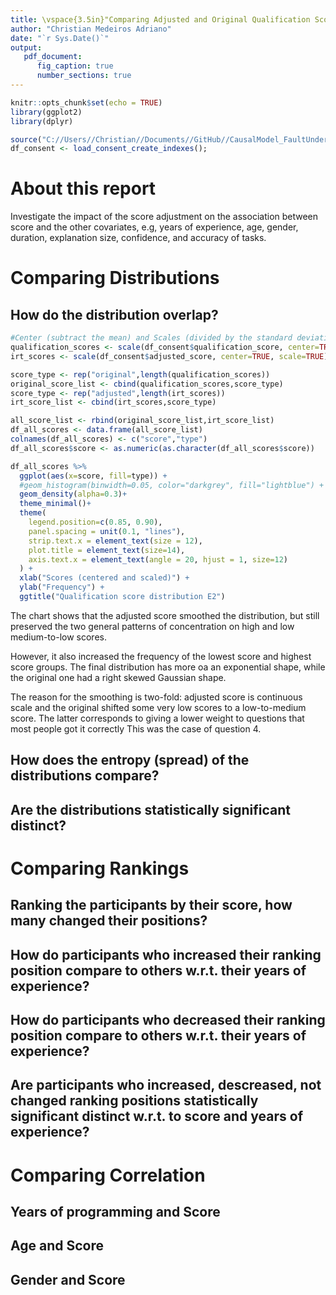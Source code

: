 ```yaml
---
title: \vspace{3.5in}"Comparing Adjusted and Original Qualification Score - Experiment-1"
author: "Christian Medeiros Adriano"
date: "`r Sys.Date()`"
output:
   pdf_document:
      fig_caption: true
      number_sections: true
---
```

\newpage
\tableofcontents 
\listoffigures
\listoftables
\newpage 

    
```r
knitr::opts_chunk$set(echo = TRUE)
library(ggplot2)
library(dplyr)

source("C://Users//Christian//Documents//GitHub//CausalModel_FaultUnderstanding//data_loaders//load_consent_create_indexes_E1.R")
df_consent <- load_consent_create_indexes();

```

# About this report

Investigate the impact of the score adjustment on the association between score and the other covariates, e.g, years of experience, age, gender, duration, explanation size, confidence, and accuracy of tasks.

# Comparing Distributions

## How do the distribution overlap?

```r

#Center (subtract the mean) and Scales (divided by the standard deviation)
qualification_scores <- scale(df_consent$qualification_score, center=TRUE, scale=TRUE)
irt_scores <- scale(df_consent$adjusted_score, center=TRUE, scale=TRUE)

score_type <- rep("original",length(qualification_scores))
original_score_list <- cbind(qualification_scores,score_type)
score_type <- rep("adjusted",length(irt_scores))
irt_score_list <- cbind(irt_scores,score_type)

all_score_list <- rbind(original_score_list,irt_score_list)
df_all_scores <- data.frame(all_score_list)
colnames(df_all_scores) <- c("score","type")
df_all_scores$score <- as.numeric(as.character(df_all_scores$score))

df_all_scores %>%
  ggplot(aes(x=score, fill=type)) +
  #geom_histogram(binwidth=0.05, color="darkgrey", fill="lightblue") +
  geom_density(alpha=0.3)+
  theme_minimal()+
  theme(
    legend.position=c(0.85, 0.90),
    panel.spacing = unit(0.1, "lines"),
    strip.text.x = element_text(size = 12),
    plot.title = element_text(size=14),
    axis.text.x = element_text(angle = 20, hjust = 1, size=12)
  ) +
  xlab("Scores (centered and scaled)") +
  ylab("Frequency") +
  ggtitle("Qualification score distribution E2") 

```

The chart shows that the adjusted score smoothed the distribution,
but still preserved the two general patterns of concentration on 
high and low medium-to-low scores.

However, it also increased the frequency of the lowest score and
highest score groups. The final distribution has more oa an
exponential shape, while the original one had a right skewed Gaussian
shape.


The reason for the smoothing is two-fold: adjusted score is continuous scale and the original shifted some very low scores to a low-to-medium score. The latter
corresponds to giving a lower weight to questions that most people
got it correctly This was the case of question 4.

## How does the entropy (spread) of the distributions compare?

## Are the distributions statistically significant distinct?

# Comparing Rankings
## Ranking the participants by their score, how many changed their positions? 

## How do participants who increased their ranking position compare to others w.r.t. their years of experience?

## How do participants who decreased their ranking position compare to others w.r.t. their years of experience?

## Are participants who increased, descreased, not changed ranking positions statistically significant distinct w.r.t. to score and years of experience?

# Comparing Correlation
## Years of programming and Score 
## Age and Score 
## Gender and Score
